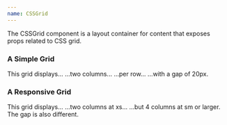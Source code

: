 ```yaml
---
name: CSSGrid
---
```


The CSSGrid component is a layout container for content that exposes props
related to CSS grid.

### A Simple Grid

<Playground>
  <CSSGrid gridTemplateColumns="repeat(2, 1fr)" gridGap={2}>
    <Box>This grid displays...</Box>
    <Box>...two columns...</Box>
    <Box>...per row...</Box>
    <Box>...with a gap of 20px.</Box>
  </CSSGrid>
</Playground>

### A Responsive Grid

<Playground>
  <CSSGrid
    gridTemplateColumns={["repeat(2, 1fr)", "repeat(4, 1fr)"]}
    gridGap={[2, 4]}
  >
    <Box>This grid displays...</Box>
    <Box>...two columns at xs...</Box>
    <Box>...but 4 columns at sm or larger.</Box>
    <Box>The gap is also different.</Box>
  </CSSGrid>
</Playground>
